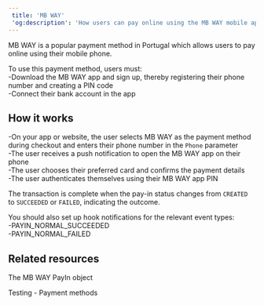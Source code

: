 ```yaml
---  
 title: 'MB WAY'  
 'og:description': 'How users can pay online using the MB WAY mobile app, a popular payment method in Portugal.'  
---  
```


MB WAY is a popular payment method in Portugal which allows users to pay online using their mobile phone.   

To use this payment method, users must:  
-Download the MB WAY app and sign up, thereby registering their phone number and creating a PIN code  
-Connect their bank account in the app  

## How it works  
-On your app or website, the user selects MB WAY as the payment method during checkout and enters their phone number in the `Phone` parameter  
-The user receives a push notification to open the MB WAY app on their phone  
-The user chooses their preferred card and confirms the payment details  
-The user authenticates themselves using their MB WAY app PIN  

The transaction is complete when the pay-in status changes from `CREATED` to `SUCCEEDED` or `FAILED`, indicating the outcome.   

You should also set up hook notifications for the relevant event types:   
-PAYIN_NORMAL_SUCCEEDED  
-PAYIN_NORMAL_FAILED  

## Related resources  

<Card title="Endpoints">The MB WAY PayIn object</Card>  

<Card title="Dev tools">Testing - Payment methods</Card>